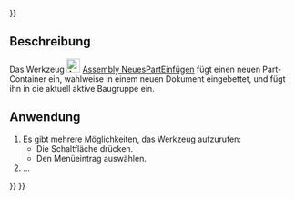 <languages/>
{{UnfinishedDocu{{#translation:}}}}

{{Docnav/de
|[[Assembly_InsertLink/de|VerknüpfungEinfügen]]
|[[Assembly_SolveAssembly/de|BaugruppeBerechnen]]
|[[Assembly_Workbench/de|Assembly]]
|IconL=Assembly_InsertLink.svg
|IconR=Assembly_SolveAssembly.svg
|IconC=Workbench_Assembly.svg
}}

<div class="mw-translate-fuzzy">
{{GuiCommand/de
|Name=Assembly InsertNewPart
|Name/de=Assembly NeuesPartEinfügen
|MenuLocation=Assembly → Ein neues Part einfügen
|Workbenches=[[Assembly_Workbench/de|Assembly]]
|Shortcut=
|Version=1.1
|SeeAlso=
}}
</div>

<span id="Description"></span>
==Beschreibung==

Das Werkzeug [[Image:Assembly_InsertNewPart.svg|24px]] [[Assembly_InsertNewPart/de|Assembly NeuesPartEinfügen]] fügt einen neuen Part-Container ein, wahlweise in einem neuen Dokument eingebettet, und fügt ihn in die aktuell aktive Baugruppe ein.

<span id="Usage"></span>
==Anwendung==

<div class="mw-translate-fuzzy">
# Es gibt mehrere Möglichkeiten, das Werkzeug aufzurufen:
#* Die Schaltfläche {{Button|[[Image:Assembly_InsertNewPart.svg|16px]] [[Assembly_InsertNewPart/de|Ein neues Part einfügen]]}} drücken.
#* Den Menüeintrag {{MenuCommand|Assembly → [[Image:Assembly_InsertNewPart.svg|16px]] Ein neues Part einfügen}} auswählen.
#...
</div>


{{Docnav/de
|[[Assembly_InsertLink/de|VerknüpfungEinfügen]]
|[[Assembly_SolveAssembly/de|BaugruppeBerechnen]]
|[[Assembly_Workbench/de|Assembly]]
|IconL=Assembly_InsertLink.svg
|IconR=Assembly_SolveAssembly.svg
|IconC=Workbench_Assembly.svg
}}

{{Assembly_Tools_navi{{#translation:}}}}
{{Userdocnavi{{#translation:}}}}